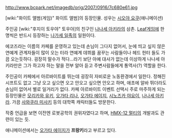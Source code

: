 http://www.bcpark.net/imagedb/orig/2007/0916/7c680e61.jpg

[wiki:"화이트 앨범(게임)" 화이트 앨범]의 등장인물. 성우는 [[시오야 요쿠]](애니메이션)

주인공 [wiki:"후지이 토우야" 토우야]의 친구인 [[나나세 아키라]]의 삼촌. [[Leaf]]게임에 한명씩은 반드시 등장하는 [[나가세 일족]]의 일원이다. 

에코즈라는 이름의 카페를 운영하고 있는데 손님이 그다지 없어서, 눈에 띄고 싶지 않은 연예계 관계자들이 많이 오는 터라 연예계 데뷔를 꿈꾸는 사람들이나 헤드 헌터 들도 가끔 오는듯하다. 굉장히 말수가 적다...라기 보단 아예 대사가 없는데 이상하게 나나세 아키라만은 그가 하고자 하는 말을 전부 알아 듣고 주변사람들에게 통역사(?) 역할을 한다.

주인공이 카페에서 아르바이트를 뛰는데 굉장히 자비로운 노동환경에서 일한다. 정해진 시프트도 없고 그냥 오고 싶으면 오고 안오고 싶으면 안오고 하며, 애초에 알바 뛰더라도 손님이 없어서 별로 일거리가 없다. 카페 아르바이트 이벤트 선택시 주로 마주하게 되는 등장인물은 [[모리카와 유키]], [[오가타 리나]], [[오가타 에이지]], [[시노즈카 야요이]], [[나나세 아키라]]. 가끔 [[사와쿠라 미사키]] 등의 대학쪽 캐릭터들도 방문한다.

작중 언급을 보면 이전엔 로봇공학의 권위자였다고 하며, [[HMX-12 멀티]]의 개발과도 관련이 있는 듯. 

애니메이션에서는 [[오가타 에이지]]가 '''프랑키'''라고 부르고 있다.
